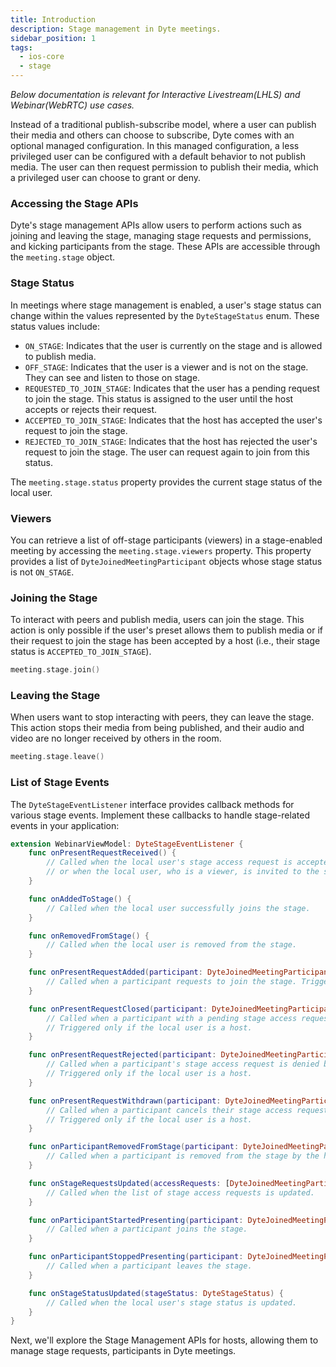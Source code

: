 ```yaml
---
title: Introduction
description: Stage management in Dyte meetings.
sidebar_position: 1
tags:
  - ios-core
  - stage
---
```


_Below documentation is relevant for Interactive Livestream(LHLS) and Webinar(WebRTC) use cases._

Instead of a traditional publish-subscribe model, where a user can publish their media and others can choose to subscribe, Dyte
comes with an optional managed configuration. In this managed configuration, a less privileged user can be configured with a
default behavior to not publish media. The user can then request permission to publish their media, which a privileged user can
choose to grant or deny.

### Accessing the Stage APIs

Dyte's stage management APIs allow users to perform actions such as joining and leaving the stage, managing stage requests and
permissions, and kicking participants from the stage. These APIs are accessible through the `meeting.stage` object.

### Stage Status

In meetings where stage management is enabled, a user's stage status can change within the values represented by the `DyteStageStatus`
enum. These status values include:

- `ON_STAGE`: Indicates that the user is currently on the stage and is allowed to publish media.
- `OFF_STAGE`: Indicates that the user is a viewer and is not on the stage. They can see and listen to those on stage.
- `REQUESTED_TO_JOIN_STAGE`: Indicates that the user has a pending request to join the stage. This status is assigned to the user
  until the host accepts or rejects their request.
- `ACCEPTED_TO_JOIN_STAGE`: Indicates that the host has accepted the user's request to join the stage.
- `REJECTED_TO_JOIN_STAGE`: Indicates that the host has rejected the user's request to join the stage. The user can request again
  to join from this status.

The `meeting.stage.status` property provides the current stage status of the local user.

### Viewers

You can retrieve a list of off-stage participants (viewers) in a stage-enabled meeting by accessing the `meeting.stage.viewers`
property. This property provides a list of `DyteJoinedMeetingParticipant` objects whose stage status is not `ON_STAGE`.

### Joining the Stage

To interact with peers and publish media, users can join the stage. This action is only possible if the user's preset allows them
to publish media or if their request to join the stage has been accepted by a host (i.e., their stage status is `ACCEPTED_TO_JOIN_STAGE`).

```swift
meeting.stage.join()
```

### Leaving the Stage

When users want to stop interacting with peers, they can leave the stage. This action stops their media from being published,
and their audio and video are no longer received by others in the room.

```swift
meeting.stage.leave()
```

### List of Stage Events

The `DyteStageEventListener` interface provides callback methods for various stage events. Implement these callbacks to handle
stage-related events in your application:

```swift
extension WebinarViewModel: DyteStageEventListener {
    func onPresentRequestReceived() {
        // Called when the local user's stage access request is accepted by the host,
        // or when the local user, who is a viewer, is invited to the stage by the host.
    }

    func onAddedToStage() {
        // Called when the local user successfully joins the stage.
    }

    func onRemovedFromStage() {
        // Called when the local user is removed from the stage.
    }

    func onPresentRequestAdded(participant: DyteJoinedMeetingParticipant) {
        // Called when a participant requests to join the stage. Triggered only if the local user is a host.
    }

    func onPresentRequestClosed(participant: DyteJoinedMeetingParticipant) {
        // Called when a participant with a pending stage access request leaves the meeting.
        // Triggered only if the local user is a host.
    }

    func onPresentRequestRejected(participant: DyteJoinedMeetingParticipant) {
        // Called when a participant's stage access request is denied by the host.
        // Triggered only if the local user is a host.
    }

    func onPresentRequestWithdrawn(participant: DyteJoinedMeetingParticipant) {
        // Called when a participant cancels their stage access request.
        // Triggered only if the local user is a host.
    }

    func onParticipantRemovedFromStage(participant: DyteJoinedMeetingParticipant) {
        // Called when a participant is removed from the stage by the host.
    }

    func onStageRequestsUpdated(accessRequests: [DyteJoinedMeetingParticipant]) {
        // Called when the list of stage access requests is updated.
    }

    func onParticipantStartedPresenting(participant: DyteJoinedMeetingParticipant) {
        // Called when a participant joins the stage.
    }

    func onParticipantStoppedPresenting(participant: DyteJoinedMeetingParticipant) {
        // Called when a participant leaves the stage.
    }

    func onStageStatusUpdated(stageStatus: DyteStageStatus) {
        // Called when the local user's stage status is updated.
    }
}
```

Next, we'll explore the Stage Management APIs for hosts, allowing them to manage stage requests, participants in Dyte meetings.

<head>
  <title>iOS Core Stage Introduction</title>
</head>
